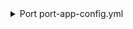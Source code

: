 <details>

<summary> Port port-app-config.yml </summary>

```yaml showLineNumbers
repositoryType: 'all'
resources:
  - kind: repository
    selector:
      query: "true" # JQ boolean query. If evaluated to false - skip syncing the object.
    port:
      entity:
        mappings:
          identifier: ".name" # The Entity identifier will be the repository name.
          title: ".name"
          blueprint: '"githubRepository"'
          properties:
            readme: file://README.md
            url: .html_url
            defaultBranch: .default_branch
  - kind: release
    selector:
      query: 'true'
    port:
      entity:
        mappings:
          identifier: .name
          title: .name
          blueprint: '"githubRelease"'
          properties:
            author: .author.login
            description: .body
            release_creation_time: .created_at
          relations:
            tag: .tag_name
            repository: .__repository
  - kind: tag
    selector:
      query: 'true'
    port:
      entity:
        mappings:
          identifier: .name
          title: .name
          blueprint: '"githubTag"'
          properties:
            commit_sha: .commit.sha
          relations:
            repository: .__repository
```

</details>
